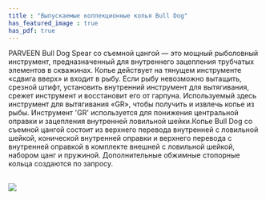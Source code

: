 ```yaml
---
title : "Выпускаемые коллекционные копья Bull Dog"
has_featured_image : true
has_pdf: true
---
```


PARVEEN Bull Dog Spear со съемной цангой — это мощный рыболовный инструмент, предназначенный для внутреннего зацепления трубчатых элементов в скважинах. Копье действует на тянущем инструменте «сдвига вверх» и входит в рыбу. Если рыбу невозможно вытащить, срезной штифт, установить внутренний инструмент для вытягивания, срежет инструмент и восстановит его от гарпуна. Используемый здесь инструмент для вытягивания «GR», чтобы получить и извлечь копье из рыбы. Инструмент 'GR' используется для понижения центральной оправки и зацепления внутренней ловильной шейки.Копье Bull Dog со съемной цангой состоит из верхнего перевода внутренней с ловильной шейкой, конической внутренней оправки и верхнего перевода с внутренней оправкой в ​​комплекте внешней с ловильной шейкой, набором цанг и пружиной. Дополнительные обжимные стопорные кольца создаются по запросу.

<br />
<Image src={image} />